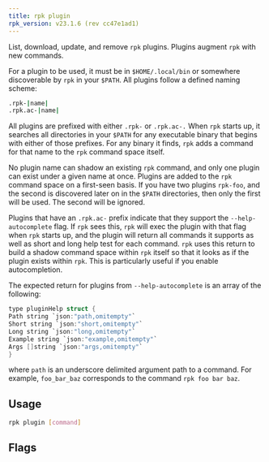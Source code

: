 ```yaml
---
title: rpk plugin
rpk_version: v23.1.6 (rev cc47e1ad1)
---
```


<head>
  <meta name="title" content="rpk plugin | Redpanda Docs" />
  <meta name="description" content="rpk plugin" />
  <link rel="canonical" href="https://docs.redpanda.com/docs/reference/rpk/rpk-plugin/" />
</head>

List, download, update, and remove `rpk` plugins.
Plugins augment `rpk` with new commands.

For a plugin to be used, it must be in `$HOME/.local/bin` or somewhere
discoverable by `rpk` in your `$PATH`. All plugins follow a defined naming scheme:

```bash
.rpk-|name|
.rpk.ac-|name|
```

All plugins are prefixed with either `.rpk-` or `.rpk.ac-.` When `rpk` starts up, it
searches all directories in your `$PATH` for any executable binary that begins
with either of those prefixes. For any binary it finds, `rpk` adds a command for
that name to the `rpk` command space itself.

No plugin name can shadow an existing `rpk` command, and only one plugin can
exist under a given name at once. Plugins are added to the `rpk` command space on
a first-seen basis. If you have two plugins `rpk-foo`, and the second is
discovered later on in the `$PATH` directories, then only the first will be used.
The second will be ignored.

Plugins that have an `.rpk.ac-` prefix indicate that they support the
`--help-autocomplete` flag. If `rpk` sees this, `rpk` will exec the plugin with that
flag when `rpk` starts up, and the plugin will return all commands it supports as
well as short and long help test for each command. `rpk` uses this return to
build a shadow command space within `rpk` itself so that it looks as if the
plugin exists within `rpk`. This is particularly useful if you enable
autocompletion.

The expected return for plugins from `--help-autocomplete` is an array of the
following:

```c
type pluginHelp struct {
Path string `json:"path,omitempty"`
Short string `json:"short,omitempty"`
Long string `json:"long,omitempty"`
Example string `json:"example,omitempty"`
Args []string `json:"args,omitempty"`
}
```

where `path` is an underscore delimited argument path to a command. For
example, `foo_bar_baz` corresponds to the command `rpk foo bar baz`.

## Usage

```bash
rpk plugin [command]
```

## Flags

<!--
[cols=",,",]
|===
|*Value* |*Type* |*Description*
|-h, --help |- |Help for plugin.
|-v, --verbose |- |Enable verbose logging (default `false`).
|===

-->
